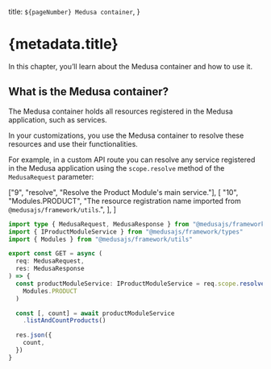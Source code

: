   title: `${pageNumber} Medusa container`,
}

# {metadata.title}

In this chapter, you’ll learn about the Medusa container and how to use it.

## What is the Medusa container?

The Medusa container holds all resources registered in the Medusa application, such as services.

In your customizations, you use the Medusa container to resolve these resources and use their functionalities.

For example, in a custom API route you can resolve any service registered in the Medusa application using the `scope.resolve` method of the `MedusaRequest` parameter:

  ["9", "resolve", "Resolve the Product Module's main service."],
  [
    "10",
    "Modules.PRODUCT",
    "The resource registration name imported from `@medusajs/framework/utils`.",
  ],
]

```ts highlights={highlights}
import type { MedusaRequest, MedusaResponse } from "@medusajs/framework/http"
import { IProductModuleService } from "@medusajs/framework/types"
import { Modules } from "@medusajs/framework/utils"

export const GET = async (
  req: MedusaRequest, 
  res: MedusaResponse
) => {
  const productModuleService: IProductModuleService = req.scope.resolve(
    Modules.PRODUCT
  )

  const [, count] = await productModuleService
    .listAndCountProducts()

  res.json({
    count,
  })
}
```
